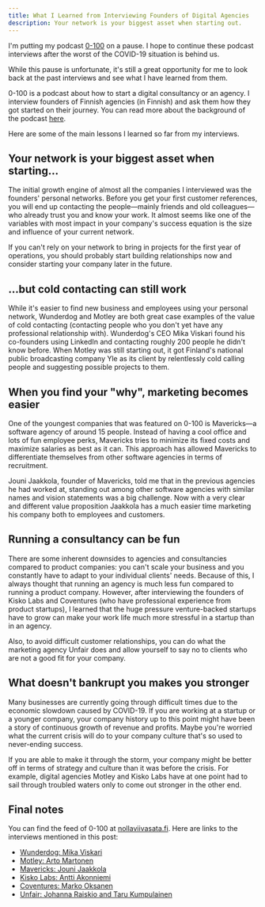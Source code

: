 ```yaml
---
title: What I Learned from Interviewing Founders of Digital Agencies
description: Your network is your biggest asset when starting out.
---
```


I'm putting my podcast [0-100](https://www.nollaviivasata.fi/) on a pause. I hope to continue these podcast interviews after the worst of the COVID-19 situation is behind us.

While this pause is unfortunate, it's still a great opportunity for me to look back at the past interviews and see what I have learned from them.

0-100 is a podcast about how to start a digital consultancy or an agency. I interview founders of Finnish agencies (in Finnish) and ask them how they got started on their journey. You can read more about the background of the podcast [here](/posts/new-podcast-0-100/).

Here are some of the main lessons I learned so far from my interviews.

## Your network is your biggest asset when starting...

The initial growth engine of almost all the companies I interviewed was the founders' personal networks. Before you get your first customer references, you will end up contacting the people—mainly friends and old colleagues—who already trust you and know your work. It almost seems like one of the variables with most impact in your company's success equation is the size and influence of your current network.

If you can't rely on your network to bring in projects for the first year of operations, you should probably start building relationships now and consider starting your company later in the future.

## ...but cold contacting can still work

While it's easier to find new business and employees using your personal network, Wunderdog and Motley are both great case examples of the value of cold contacting (contacting people who you don't yet have any professional relationship with). Wunderdog's CEO Mika Viskari found his co-founders using LinkedIn and contacting roughly 200 people he didn't know before. When Motley was still starting out, it got Finland's national public broadcasting company Yle as its client by relentlessly cold calling people and suggesting possible projects to them.

## When you find your "why", marketing becomes easier

One of the youngest companies that was featured on 0-100 is Mavericks—a software agency of around 15 people. Instead of having a cool office and lots of fun employee perks, Mavericks tries to minimize its fixed costs and maximize salaries as best as it can. This approach has allowed Mavericks to differentiate themselves from other software agencies in terms of recruitment.

Jouni Jaakkola, founder of Mavericks, told me that in the previous agencies he had worked at, standing out among other software agencies with similar names and vision statements was a big challenge. Now with a very clear and different value proposition Jaakkola has a much easier time marketing his company both to employees and customers.

## Running a consultancy can be fun

There are some inherent downsides to agencies and consultancies compared to product companies: you can't scale your business and you constantly have to adapt to your individual clients' needs. Because of this, I always thought that running an agency is much less fun compared to running a product company. However, after interviewing the founders of Kisko Labs and Coventures (who have professional experience from product startups), I learned that the huge pressure venture-backed startups have to grow can make your work life much more stressful in a startup than in an agency.

Also, to avoid difficult customer relationships, you can do what the marketing agency Unfair does and allow yourself to say no to clients who are not a good fit for your company.

## What doesn't bankrupt you makes you stronger

Many businesses are currently going through difficult times due to the economic slowdown caused by COVID-19. If you are working at a startup or a younger company, your company history up to this point might have been a story of continuous growth of revenue and profits. Maybe you're worried what the current crisis will do to your company culture that's so used to never-ending success.

If you are able to make it through the storm, your company might be better off in terms of strategy and culture than it was before the crisis. For example, digital agencies Motley and Kisko Labs have at one point had to sail through troubled waters only to come out stronger in the other end.

## Final notes

You can find the feed of 0-100 at [nollaviivasata.fi](https://www.nollaviivasata.fi/). Here are links to the interviews mentioned in this post:

- [Wunderdog: Mika Viskari](https://www.nollaviivasata.fi/1-wunderdog/)
- [Motley: Arto Martonen](https://www.nollaviivasata.fi/2-motley/)
- [Mavericks: Jouni Jaakkola](https://www.nollaviivasata.fi/7-mavericks/)
- [Kisko Labs: Antti Akonniemi](https://www.nollaviivasata.fi/3-kiskolabs/)
- [Coventures: Marko Oksanen](https://www.nollaviivasata.fi/4-coventures/)
- [Unfair: Johanna Raiskio and Taru Kumpulainen](https://www.nollaviivasata.fi/6-unfair/)
